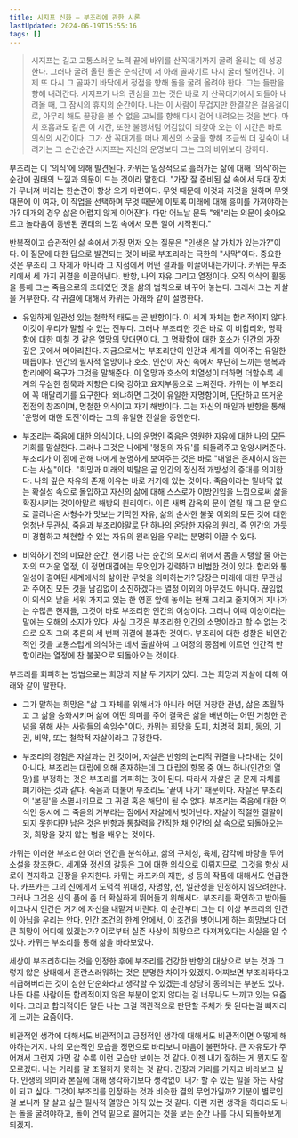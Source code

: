 ```yaml
---
title: 시지프 신화 – 부조리에 관한 시론
lastUpdated: 2024-06-19T15:55:16
tags: []
---
```



<Bookmark image="https://shopping-phinf.pstatic.net/main_3247332/32473323658.20221019134745.jpg" url="https://search.shopping.naver.com/book/catalog/32473323658" description="부조리에 반항하는 진정한 방법으로서의 ‘긍정’과 ‘행복’을 역설한 철학적 산문시 『시지프 신화』. 이 작품은 그의 문학적 기반이 되는 사상의 단초를 그리스 신화의 시시포스 이야기로 풀어 나간 철학 에세이로, 소설 《이방인》, 희곡 《칼리굴라》와 함께 ‘부조리 3부작’을 이룬다"/>

> 시지프는 길고 고통스러운 노력 끝에 바위를 산꼭대기까지 굴려 올리는 데 성공한다. 그러나 굴려 올린 돌은 순식간에 저 아래 골짜기로 다시 굴러 떨어진다. 이제 또 다시 그 골짜기 바닥에서 정점을 향해 돌을 굴려 올려야 한다. 그는 들판을 향해 내려간다. 시지프가 나의 관심을 끄는 것은 바로 저 산꼭대기에서 되돌아 내려올 때, 그 잠시의 휴지의 순간이다. 나는 이 사람이 무겁지만 한결같은 걸음걸이로, 아무리 해도 끝장을 볼 수 없을 고뇌를 향해 다시 걸어 내려오는 것을 본다. 마치 호흡과도 같은 이 시간, 또한 불행처럼 어김없이 되찾아 오는 이 시간은 바로 의식의 시간이다. 그가 산 꼭대기를 떠나 제신의 소굴을 향해 조금씩 더 깊숙이 내려가는 그 순간순간 시지프는 자신의 운명보다 그는 그의 바위보다 강하다.

부조리는 이 '의식'에 의해 발견된다. 카뮈는 일상적으로 흘러가는 삶에 대해 '의식'하는 순간에 권태의 느낌과 의문이 드는 것이라 말한다. "가장 잘 준비된 삶 속에서 무대 장치가 무너져 버리는 한순간이 항상 오기 마련이다. 무엇 때문에 이것과 저것을 원하며 무엇 때문에 이 여자, 이 직업을 선택하며 무엇 때문에 이토록 미래에 대해 흥미를 가져야하는가? 대개의 경우 삶은 어렵지 않게 이어진다. 다만 어느날 문득 "왜"라는 의문이 솟아오르고 놀라움이 동반된 권태의 느낌 속에서 모든 일이 시작된다."

반복적이고 습관적인 삶 속에서 가장 먼저 오는 질문은 "인생은 살 가치가 있는가?"이다. 이 질문에 대한 답으로 발견되는 것이 바로 부조리라는 극한의 "사막"이다. 중요한 것은 부조리 그 자체가 아니라 그 지점에서 어떤 결과를 이끌어내는가이다. 카뮈는 부조리에서 세 가지 귀결을 이끌어낸다. 반항, 나의 자유 그리고 열정이다. 오직 의식의 활동을 통해 그는 죽음으로의 초대였던 것을 삶의 법칙으로 바꾸어 놓는다. 그래서 그는 자살을 거부한다. 각 귀결에 대해서 카뮈는 아래와 같이 설명한다.

- 유일하게 일관성 있는 철학적 태도는 곧 반항이다. 이 세계 자체는 합리적이지 않다. 이것이 우리가 말할 수 있는 전부다. 그러나 부조리한 것은 바로 이 비합리와, 명확함에 대한 미칠 것 같은 열망의 맞대면이다. 그 명확함에 대한 호소가 인간의 가장 깊은 곳에서 메아리친다. 지금으로서는 부조리만이 인간과 세계를 이어주는 유일한 매듭이다. 인간의 필사적 열망이나 호소, 인산이 자신 속에서 부단히 느끼는 행복과 합리에의 욕구가 그것을 말해준다. 이 열망과 호소의 치열성이 더하면 더할수록 세계의 무심한 침묵과 저항은 더욱 강하고 요지부동으로 느껴진다. 카뮈는 이 부조리에 꼭 매달리기를 요구한다. 왜냐하면 그것이 유일한 자명함이며, 단단하고 뜨거운 접점의 창조이며, 명철한 의식이고 자기 해방이다. 그는 자신의 매일과 반항을 통해 '운명에 대한 도전'이라는 그의 유일한 진실을 증언한다.

- 부조리는 죽음에 대한 의식이다. 나의 운명인 죽음은 영원한 자유에 대한 나의 모든 기회를 말살한다. 그러나 그것은 나에게 '행동의 자유'를 되돌려주고 앙양시켜준다. 부조리가 이 점에 관해 나에게 분명하게 보여주는 것은 바로 "내일은 존재하지 않는다는 사실"이다. "희망과 미래의 박탈은 곧 인간의 정신적 개방성의 증대를 의미한다. 나의 깊은 자유의 존재 이유는 바로 거기에 있는 것이다. 죽음이라는 밑바닥 없는 확실성 속으로 몰입하고 자신의 삶에 대해 스스로가 이방인임을 느낌으로써 삶을 확장시키는 것이야말로 해방의 원리이다. 이른 새벽 감옥의 문이 열릴 때 그 문 앞으로 끌려나온 사형수가 맛보는 기막힌 자유, 삶의 순사한 불꽃 이외의 모든 것에 대한 엄청난 무관심, 죽음과 부조리야말로 단 하나의 온당한 자유의 원리, 즉 인간의 가믓미 경험하고 체현할 수 있는 자유의 원리임을 우리는 분명히 이끌 수 있다.

- 비약하기 전의 미묘한 순간, 현기증 나는 순간의 모서리 위에서 몸을 지탱할 줄 아는 자의 뜨거운 열정, 이 정면대결에는 무엇인가 강력하고 비범한 것이 있다. 합리와 통일성이 결여된 세계에서의 삶이란 무엇을 의미하는가? 당장은 미래에 대한 무관심과 주어진 모든 것을 남김없이 소진하겠다는 열정 이외의 아무것도 아니다. 끊임없이 의식의 날을 세워 가지고 있는 한 영혼 앞에 놓이는 현재 그리고 줄지어거 지나가는 수많은 현재들, 그것이 바로 부조리한 인간의 이상이다. 그러나 이때 이상이라는 말에는 오해의 소지가 있다. 사실 그것은 부조리한 인간의 소명이라고 할 수 없는 것으로 오직 그의 추론의 세 번쨰 귀결에 불과한 것이다. 부조리에 대한 성찰은 비인간적인 것을 고통스럽게 의식하는 데서 출발하여 그 여정의 종점에 이르면 인간적 반항이라는 열정에 찬 불꽃으로 되돌아오는 것이다.

부조리를 회피하는 방법으로는 희망과 자살 두 가지가 있다. 그는 희망과 자살에 대해 아래와 같이 말한다.

- 그가 말하는 희망은 "삶 그 자체를 위해서가 아니라 어떤 거창한 관념, 삶은 초월하고 그 삶을 승화시키며 삶에 어떤 의미를 주어 결국은 삶을 배반하는 어떤 거창한 관념을 위해 사는 사람들의 속임수"이다. 카뮈는 희망을 도피, 치명적 회피, 동의, 기권, 비약, 또는 철학적 자살이라고 규정한다.

- 부조리의 경험은 자살과는 먼 것이며, 자살은 반항의 논리적 귀결을 나타내는 것이 아니다. 부조리는 대립에 의해 존재하는데 그 대립의 항목 중 어느 하나(인간의 열망)를 부정하는 것은 부조리를 기피하는 것이 된다. 따라서 자살은 곧 문제 자체를 폐기하는 것과 같다. 죽음과 더불어 부조리도 '끝이 나기' 때문이다. 자살은 부조리의 '본질'을 소멸시키므로 그 귀결 혹은 해답이 될 수 없다. 부조리는 죽음에 대한 의식인 동시에 그 죽음의 거부라는 점에서 자살에서 벗어난다. 자살이 적절한 결말이 되지 못한다먄 남은 것은 반항과 통찰력을 간직한 채 인간의 삶 속으로 되돌아오는 것, 희망을 갖지 않는 법을 배우는 것이다.

카뮈는 이러한 부조리한 여러 인간을 분석하고, 삶의 구체성, 육체, 감각에 바탕을 두어 소설을 창조한다. 세계와 정신의 갈등은 그에 대한 의식으로 이뤄지므로, 그것을 항상 새로이 견지하고 긴장을 유지한다. 카뮈는 카프카의 재판, 성 등의 작품에 대해서도 언급한다. 카프카는 그의 신에게서 도덕적 위대성, 자명함, 선, 일관성을 인정하지 않으려한다. 그러나 그것은 신의 품에 좀 더 확실하게 뛰어들기 위해서다. 부조리를 확인하고 받아들이고나서 인간은 거기에 자신을 내맡겨 버린다. 이 순간부터 그는 더 이상 부조리의 인간이 아님을 우리는 안다. 인간 조건의 한계 안에서, 이 조건을 벗어나게 하는 희망보다 더 큰 희망이 어디에 있겠는가? 이로부터 실존 사상이 희망으로 다져져있다는 사실을 알 수 있다. 카뮈는 부조리를 통해 삶을 바라보았다.

세상이 부조리하다는 것을 인정한 후에 부조리를 건강한 반항의 대상으로 보는 것과 그렇지 않은 상태에서 혼란스러워하는 것은 분명한 차이가 있겠지. 어찌보면 부조리하다고 취급해버리는 것이 심한 단순화라고 생각할 수 있겠는데 상당히 동의되는 부분도 있다. 나든 다른 사람이든 합리적이지 않은 부분이 없지 않다는 걸 너무나도 느끼고 있는 요즘이다. 그리고 합리적이든 말든 나는 그걸 객관적으로 판단할 주체가 못 된다는걸 뼈저리게 느끼는 요즘이다.

비관적인 생각에 대해서도 비관적이고 긍정적인 생각에 대해서도 비관적이면 어떻게 해야하는거지. 나의 모순적인 모습을 정면으로 바라보니 마음이 불편하다. 큰 자유도가 주어져서 그런지 가면 갈 수록 이런 모습만 보이는 것 같다. 이젠 내가 잘하는 게 뭔지도 잘 모르겠다. 나는 거리를 잘 조절하지 못하는 것 같다. 긴장과 거리를 가지고 바라보고 싶다. 인생의 의미와 본질에 대해 생각하기보다 생각없이 내가 할 수 있는 일을 하는 사람이 되고 싶다. 그것이 부조리를 인정하는 것과 비슷한 결의 무언가일까? 기분이 별로인 걸 보니까 잘 살고 싶은 필사적 열망은 아직 있는 것 같다. 이런 저런 생각을 하더라도 나는 돌을 굴려야하고, 돌이 언덕 밑으로 떨어지는 것을 보는 순간 나를 다시 되돌아보게 되겠지.

